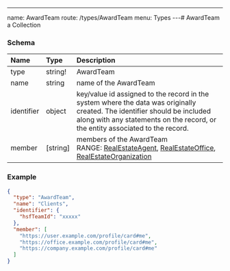 ---
name: AwardTeam
route: /types/AwardTeam
menu: Types
---# AwardTeam
a Collection


### Schema
| Name | Type | Description |
|:-----| :--- | :---------- |
| type | string! | AwardTeam  |
| name | string | name of the AwardTeam  |
| identifier | object | key/value id assigned to the record in the system where the data was originally created. The identifier should be included along with any statements on the record, or the entity associated to the record.  |
| member | [string] | members of the AwardTeam <br/>RANGE: [RealEstateAgent](/types/RealEstateAgent), [RealEstateOffice](/types/RealEstateOffice), [RealEstateOrganization](/types/RealEstateOrganization) |

### Example
```json
{
  "type": "AwardTeam",
  "name": "Clients",
  "identifier": {
    "hsfTeamId": "xxxxx"
  },
  "member": [
    "https://user.example.com/profile/card#me",
    "https://office.example.com/profile/card#me",
    "https://company.example.com/profile/card#me"
  ]
}
```
